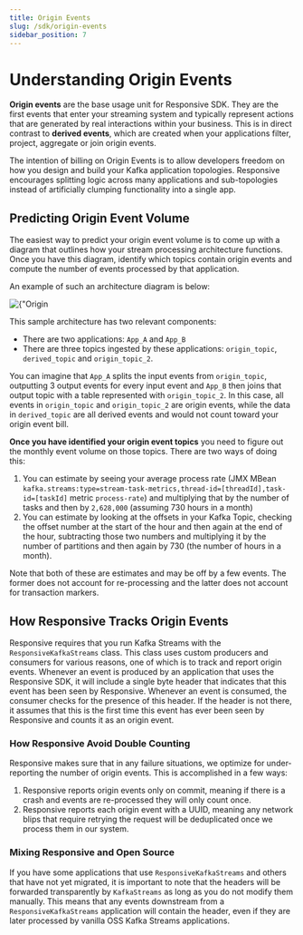 ```yaml
---
title: Origin Events
slug: /sdk/origin-events
sidebar_position: 7
---
```


# Understanding Origin Events

**Origin events** are the base usage unit for Responsive SDK. They are the first events that
enter your streaming system and typically represent actions that are generated by real
interactions within your business. This is in direct contrast to **derived events**, which are created
when your applications filter, project, aggregate or join origin events.

The intention of billing on Origin Events is to allow developers freedom on how you design and
build your Kafka application topologies. Responsive encourages splitting logic across many applications
and sub-topologies instead of artificially clumping functionality into a single app.

## Predicting Origin Event Volume

The easiest way to predict your origin event volume is to come up with a diagram that outlines
how your stream processing architecture functions. Once you have this diagram, identify which
topics contain origin events and compute the number of events processed by that application.

An example of such an architecture diagram is below:

<div className={'flex mb-4 mx-auto w-3/4'}>
    <img
        alt={"Origin Events, Explained"}
        src={require('/static/img/docs/java-sdk/origin-events/origin-events-explain.png').default}
    />
</div>

This sample architecture has two relevant components:
- There are two applications: `App_A` and `App_B`
- There are three topics ingested by these applications: `origin_topic`, `derived_topic` and `origin_topic_2`.

You can imagine that `App_A` splits the input events from `origin_topic`, outputting 3 output events for every
input event and `App_B` then joins that output topic with a table represented with `origin_topic_2`. In this case,
all events in `origin_topic` and `origin_topic_2` are origin events, while the data in `derived_topic` are all
derived events and would not count toward your origin event bill.

**Once you have identified your origin event topics** you need to figure out the monthly event volume on those topics.
There are two ways of doing this:

1. You can estimate by seeing your average process rate (JMX MBean
`kafka.streams:type=stream-task-metrics,thread-id=[threadId],task-id=[taskId]` metric `process-rate`) and
multiplying that by the number of tasks and then by `2,628,000` (assuming 730 hours in a month)
1. You can estimate by looking at the offsets in your Kafka Topic, checking the offset number at the start
of the hour and then again at the end of the hour, subtracting those two numbers and multiplying it by the number
of partitions and then again by 730 (the number of hours in a month).

Note that both of these are estimates and may be off by a few events. The former does not account for re-processing
and the latter does not account for transaction markers.

## How Responsive Tracks Origin Events

Responsive requires that you run Kafka Streams with the `ResponsiveKafkaStreams` class. This class uses custom
producers and consumers for various reasons, one of which is to track and report origin events. Whenever an event
is produced by an application that uses the Responsive SDK, it will include a single byte header that indicates that
this event has been seen by Responsive. Whenever an event is consumed, the consumer checks for the presence of this
header. If the header is not there, it assumes that this is the first time this event has ever been seen by Responsive
and counts it as an origin event.

### How Responsive Avoid Double Counting

Responsive makes sure that in any failure situations, we optimize for under-reporting the number of origin events.
This is accomplished in a few ways:

1. Responsive reports origin events only on commit, meaning if there is a crash and events are re-processed they
   will only count once.
1. Responsive reports each origin event with a UUID, meaning any network blips that require retrying the request
   will be deduplicated once we process them in our system.

### Mixing Responsive and Open Source

If you have some applications that use `ResponsiveKafkaStreams` and others that have not yet migrated, it is important
to note that the headers will be forwarded transparently by `KafkaStreams` as long as you do not modify them manually.
This means that any events downstream from a `ResponsiveKafkaStreams` application will contain the header, even if they
are later processed by vanilla OSS Kafka Streams applications.

